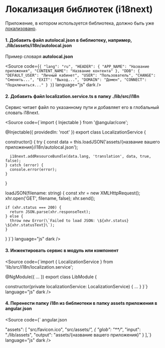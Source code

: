 
<Meta title="Documentation/Локализация библиотек" />

# Локализация библиотек (i18next)

Приложение, в котором используется библиотека, должно быть уже [локализовано](https://web-storybook.sandbox.local/24/?path=/docs/documentation-%D0%BB%D0%BE%D0%BA%D0%B0%D0%BB%D0%B8%D0%B7%D0%B0%D1%86%D0%B8%D1%8F-%D0%BF%D1%80%D0%B8%D0%BB%D0%BE%D0%B6%D0%B5%D0%BD%D0%B8%D0%B9-%D0%B8-%D0%B1%D0%B8%D0%B1%D0%BB%D0%B8%D0%BE%D1%82%D0%B5%D0%BA--docs).

#### 1. Добавить файл autolocal.json в библиотеку, например, ./lib/assets/i18n/autolocal.json

Пример словаря **autolocal.json**

<Source
  code={`{
  "lang": "ru",
  "HEADER": {
    "APP_NAME": "Название приложения",
    "CONTENT_NAME": "Название контента"
  },
  "DDB": {
    "DEFAULT_USER": "Личный кабинет",
    "USER": "Пользователь",
    "CHANGE": "Сменить...",
    "EXIT": "Выход...",
    "DOMAIN": "Домен",
    "CONNECT": "Подключиться..."
  }
}`}
  language="js"
  dark
/>

#### 2. Добавить файл localization.service.ts в папку ./lib/src/i18n

Сервис читает файл по указанному пути и добавляет его в глобальный словать i18next.

<Source
  code={`import { Injectable } from '@angular/core';

@Injectable({
  providedIn: 'root'
})
export class LocalizationService {

  constructor() {
    try {
      const data = this.loadJSON('assets/{название вашего приложения}/i18n/autolocal.json');

      i18next.addResourceBundle(data.lang, 'translation', data, true, false);
    } catch (error) {
      console.error(error);
    }
  }

  loadJSON(filename: string) {
    const xhr = new XMLHttpRequest();
    xhr.open('GET', filename, false);
    xhr.send();

    if (xhr.status === 200) {
      return JSON.parse(xhr.responseText);
    } else {
      throw new Error(\`Failed to load JSON: \${xhr.status} \${xhr.statusText}\`);
    }
  }
}`}
language="js"
dark
/>

#### 3. Инжектировать сервис в модуль или компонент

<Source
  code={`import { LocalizationService } from 'lib/src/i18n/localization.service';

@NgModule({
  ...
})
export class LibModule {

  constructor(private localizationService: LocalizationService) {
    ...
  }
}`}
  language="js"
  dark
/>

#### 4. Перенести папку i18n из библиотеки в папку assets приложения в angular.json

<Source
  code={`
  angular.json

"assets": [
            "src/favicon.ico",
            "src/assets/*",
            {
              "glob": "**/*",
              "input": "./lib/assets",
              "output": "assets/{название вашего приложения}"
            }
          ],`}
  language="js"
  dark
/>

<style>
  {`
      h2 {
        border-bottom: none !important;
    }
`}
</style>
